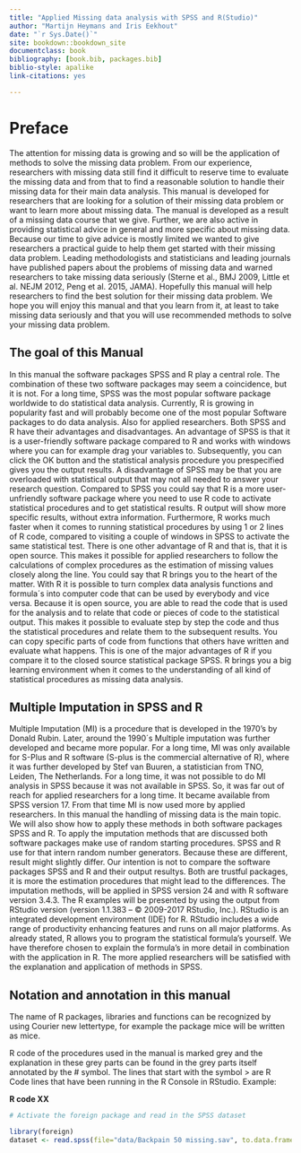 ```yaml
--- 
title: "Applied Missing data analysis with SPSS and R(Studio)"
author: "Martijn Heymans and Iris Eekhout"
date: "`r Sys.Date()`"
site: bookdown::bookdown_site
documentclass: book
bibliography: [book.bib, packages.bib]
biblio-style: apalike
link-citations: yes

---
```


# Preface {-}

The attention for missing data is growing and so will be the application of methods to solve the missing data problem. From our experience, researchers with missing data still find it difficult to reserve time to evaluate the missing data and from that to find a reasonable solution to handle their missing data for their main data analysis.
This manual is developed for researchers that are looking for a solution of their missing data problem or want to learn more about missing data. The manual is developed as a result of a missing data course that we give. Further, we are also active in providing statistical advice in general and more specific about missing data. Because our time to give advice is mostly limited we wanted to give researchers a practical guide to help them get started with their missing data problem. 
		Leading methodologists and statisticians and leading journals have published papers about the problems of missing data and warned researchers to take missing data seriously (Sterne et al., BMJ 2009, Little et al. NEJM 2012, Peng et al. 2015, JAMA). Hopefully this manual will help researchers to find the best solution for their missing data problem.
	We hope you will enjoy this manual and that you learn from it, at least to take missing data seriously and that you will use recommended methods to solve your missing data problem.

## The goal of this Manual 

In this manual the software packages SPSS and R play a central role. The combination of these two software packages may seem a coincidence, but it is not. For a long time, SPSS was the most popular software package worldwide to do statistical data analysis. Currently, R is growing in popularity fast and will probably become one of the most popular Software packages to do data analysis. Also for applied researchers.
	Both SPSS and R have their advantages and disadvantages. An advantage of SPSS is that it is a user-friendly software package compared to R and works with windows where you can for example drag your variables to. Subsequently, you can click the OK button and the statistical analysis procedure you prespecified gives you the output results. A disadvantage of SPSS may be that you are overloaded with statistical output that may not all needed to answer your research question. Compared to SPSS you could say that R is a more user-unfriendly software package where you need to use R code to activate statistical procedures and to get statistical results. R output will show more specific results, without extra information. Furthermore, R works much faster when it comes to running statistical procedures by using 1 or 2 lines of R code, compared to visiting a couple of windows in SPSS to activate the same statistical test.
	There is one other advantage of R and that is, that it is open source. This makes it possible for applied researchers to follow the calculations of complex procedures as the estimation of missing values closely along the line. You could say that R brings you to the heart of the matter. With R it is possible to turn complex data analysis functions and formula´s into computer code that can be used by everybody and vice versa. Because it is open source, you are able to read the code that is used for the analysis and to relate that code or pieces of code to the statistical output. This makes it possible to evaluate step by step the code and thus the statistical procedures and relate them to the subsequent results. You can copy specific parts of code from functions that others have written and evaluate what happens. This is one of the major advantages of R if you compare it to the closed source statistical package SPSS. R brings you a big learning environment when it comes to the understanding of all kind of statistical procedures as missing data analysis.

## Multiple Imputation in SPSS and R 

Multiple Imputation (MI) is a procedure that is developed in the 1970’s by Donald Rubin. Later, around the 1990´s Multiple imputation was further developed and became more popular. For a long time, MI was only available for S-Plus and R software (S-plus is the commercial alternative of R), where it was further developed by Stef van Buuren, a statistician from TNO, Leiden, The Netherlands. For a long time, it was not possible to do MI analysis in SPSS because it was not available in SPSS. So, it was far out of reach for applied researchers for a long time. It became available from SPSS version 17. From that time MI is now used more by applied researchers.
	In this manual the handling of missing data is the main topic. We will also show how to apply these methods in both software packages SPSS and R. To apply the imputation methods that are discussed both software packages make use of random starting procedures. SPSS and R use for that intern random number generators. Because these are different, result might slightly differ. Our intention is not to compare the software packages SPSS and R and their output resultys. Both are trustful packages, it is more the estimation procedures that might lead to the differences.
	The imputation methods, will be applied in SPSS version 24 and with R software version 3.4.3. The R examples will be presented by using the output from RStudio version (version 1.1.383 – © 2009-2017 RStudio, Inc.). RStudio is an integrated development environment (IDE) for R. RStudio includes a wide range of productivity enhancing features and runs on all major platforms. As already stated, R allows you to program the statistical formula’s yourself. We have therefore chosen to explain the formula’s in more detail in combination with the application in R. The more applied researchers will be satisfied with the explanation and application of methods in SPSS.

## Notation and annotation in this manual 

The name of R packages, libraries and functions can be recognized by using Courier new lettertype, for example the package mice will be written as mice.

R code of the procedures used in the manual is marked grey and the explanation in these grey parts can be found in the grey parts itself annotated by the # symbol. The lines that start with the symbol > are R Code lines that have been running in the R Console in RStudio. Example:

**R code XX**
```r
# Activate the foreign package and read in the SPSS dataset

library(foreign)
dataset <- read.spss(file="data/Backpain 50 missing.sav", to.data.frame=T)

```
